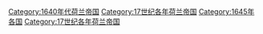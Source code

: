 [[Category:1640年代荷兰帝国|Category:1640年代荷兰帝国]]
[[Category:17世纪各年荷兰帝国|Category:17世纪各年荷兰帝国]]
[[Category:1645年各国|Category:1645年各国]]
[[Category:17世纪各年荷兰帝国|Category:17世纪各年荷兰帝国]]